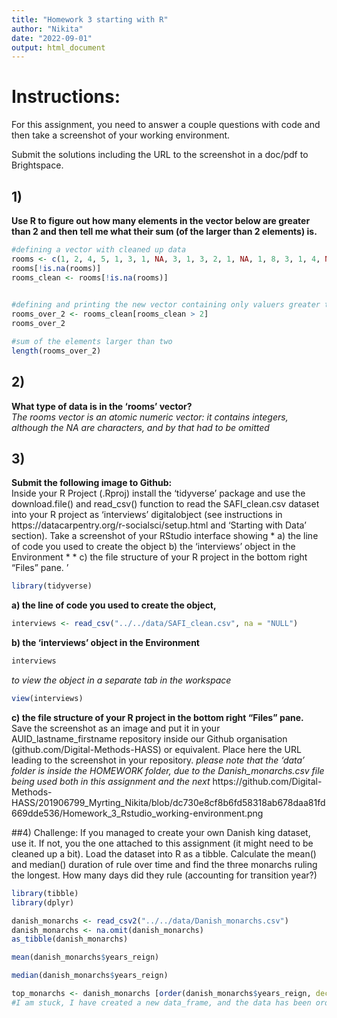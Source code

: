 ```yaml
---
title: "Homework 3 starting with R"
author: "Nikita"
date: "2022-09-01"
output: html_document
---
```

# Instructions: #
For this assignment, you need to answer a couple questions with
code and then take a screenshot of your working environment.

Submit the solutions including the URL to the screenshot in a doc/pdf to
Brightspace.

## 1) ## 
**Use R to figure out how many elements in the vector below are greater than 2 and then tell me what their sum (of the larger than 2 elements) is.**

```r
#defining a vector with cleaned up data
rooms <- c(1, 2, 4, 5, 1, 3, 1, NA, 3, 1, 3, 2, 1, NA, 1, 8, 3, 1, 4, NA, 1, 3, 1, 2, 1, 7, 1, 9, 3, NA)
rooms[!is.na(rooms)]
rooms_clean <- rooms[!is.na(rooms)]
 
```

```r
#defining and printing the new vector containing only valuers greater than 2
rooms_over_2 <- rooms_clean[rooms_clean > 2]
rooms_over_2
```

```r
#sum of the elements larger than two
length(rooms_over_2)
```

## 2) ##
**What type of data is in the 'rooms' vector?**  
*The rooms vector is an atomic numeric vector: it contains integers, although the NA are characters, and by that had to be omitted*

## 3) ##
**Submit the following image to Github:**  
Inside your R Project (.Rproj) install the 'tidyverse' package and use the download.file() and read_csv() function to read the SAFI_clean.csv dataset into your R project as 'interviews' digitalobject (see instructions in https://datacarpentry.org/r-socialsci/setup.html and 'Starting with Data' section).
Take a screenshot of your RStudio interface showing
* a) the line of code you used to create the object *
* b) the 'interviews' object in the Environment * 
* c) the file structure of your R project in the bottom right "Files" pane. '

```r
library(tidyverse)
```


**a) the line of code you used to create the object,**
```r
interviews <- read_csv("../../data/SAFI_clean.csv", na = "NULL")
```

**b) the 'interviews' object in the Environment**
```r
interviews
```
*to view the object in a separate tab in the workspace*
```r
view(interviews)
```

**c) the file structure of your R project in the bottom right "Files" pane.**
Save the screenshot as an image and put it in your AUID_lastname_firstname repository inside our Github organisation (github.com/Digital-Methods-HASS) or equivalent. Place here the URL leading to the screenshot in your repository.
*please note that the 'data' folder is inside the HOMEWORK folder, due to the Danish_monarchs.csv file being used both in this assignment and the next*
https://github.com/Digital-Methods-HASS/201906799_Myrting_Nikita/blob/dc730e8cf8b6fd58318ab678daa81fd669dde536/Homework_3_Rstudio_working-environment.png

##4) Challenge: If you managed to create your own Danish king dataset, use it. If not, you the one attached to this assignment (it might need to be cleaned up a bit). Load the dataset into R as a tibble. Calculate the mean() and median() duration of rule over time and find the three monarchs ruling the longest. How many days did they rule (accounting for transition year?)

```r
library(tibble)
library(dplyr)
```
```r
danish_monarchs <- read_csv2("../../data/Danish_monarchs.csv")
danish_monarchs <- na.omit(danish_monarchs)
as_tibble(danish_monarchs)
```

```r
mean(danish_monarchs$years_reign)
```

```r
median(danish_monarchs$years_reign)
```


```r
top_monarchs <- danish_monarchs [order(danish_monarchs$years_reign, decreasing = TRUE),]
#I am stuck, I have created a new data_frame, and the data has been ordered fro mhighest to lowest, but I do not know how to make it ONLY contain these three

```

